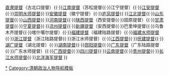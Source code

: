{{Navbox
|name = 清朝提督
|title = [[清朝]][[提督]]

|list1 = [[九门提督]]{{·}}[[直隶提督]]（古北口提督）{{·}}[[江南提督]]（苏松提督{{·}}江宁提督）{{·}}[[江安提督]]{{·}}[[崇明水师提督]]{{·}}[[安徽提督]]（徽宁提督）{{·}}[[庐凤提督]]{{·}}[[江北提督]]{{·}}[[山东提督]]{{·}}[[山西提督]]{{·}}[[河南提督]]{{·}}[[陕西提督]]（西安提督{{·}}固原提督）{{·}}[[甘肃提督]]{{·}}[[宁夏提督]]{{·}}[[凉州提督]]{{·}}[[新疆提督]]（安西提督{{·}}巴里坤提督{{·}}乌鲁木齐提督{{·}}喀什噶尔提督）{{·}}[[福建提督]]（福建陆路提督）{{·}}[[福建水师提督]]{{·}}[[浙江提督]]（浙江陆路提督{{·}}浙江水师提督）{{·}}[[江西提督]]{{·}}[[抚建提督]]{{·}}[[湖广提督]]（湖北提督）{{·}}[[湖南提督]]{{·}}[[郧阳提督]]{{·}}[[广东提督]]（广东陆路提督{{·}}广东水师提督）{{·}}[[广西提督]]{{·}}[[四川提督]]{{·}}[[云南提督]]{{·}}[[贵州提督]]{{·}}[[长江水师提督]]{{·}}[[北洋海军提督]]
}}<noinclude>

[[Category:清朝提督|*]]
[[Category:清朝政治人物导航模板]]
</noinclude>